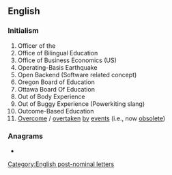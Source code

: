 {{also|obe|obe-|o bé}}
==English==

===Initialism===
{{rfc-header|Initialism}}
{{head|en|initialism}}

# Officer of the {{w|Order of the British Empire}}
# Office of Bilingual Education
# Office of Business Economics (US)
# Operating-Basis Earthquake
# Open Backend (Software related concept)
# Oregon Board of Education
# Ottawa Board Of Education
# Out of Body Experience
# Out of Buggy Experience (Powerkiting slang)
# Outcome-Based Education
# [[overcome|Overcome]] / [[overtaken]] [[by]] [[events]] (i.e., now [[obsolete]])

===Anagrams===
* {{anagrams|en|a=beo|BEO|BOE|BoE|Boe|EOB|OEB}}

[[Category:English post-nominal letters]]